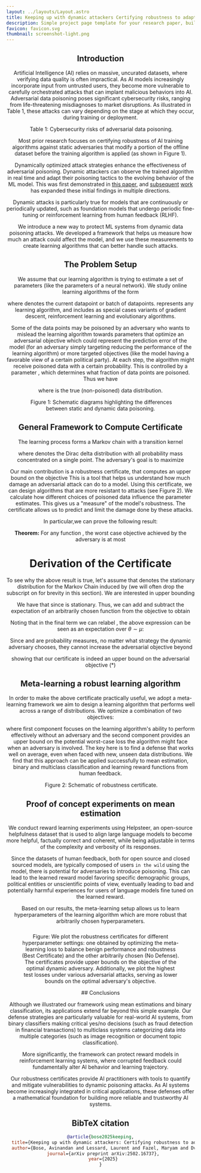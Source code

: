 ```yaml
---
layout: ../layouts/Layout.astro
title: Keeping up with dynamic attackers Certifying robustness to adaptive online data poisoning
description: Simple project page template for your research paper, built with Astro and Tailwind CSS
favicon: favicon.svg
thumbnail: screenshot-light.png
---
```







<Header
  title={frontmatter.title}
  authors={[
    {
      name: "Avinandan Bose",
      institution: "University of Washington",
      notes: [],
    },
    {
      name: "Laurent Lessard",
      institution: "Northeastern University",
      notes: [],
    },
    {
      name: "Maryam Fazel",
      institution: "University of Washington",
      notes: [],
    },
    {
      name: "Krishnamurthy (Dj) Dvijotham",
      institution: "ServiceNow Research",
      notes: [],
    },
  ]}
  conference="AISTATS 2025"
  links={[
    {
      name: "Paper",
      url: "https://arxiv.org/pdf/2502.16737",
      icon: "ri:file-pdf-2-line",
    },
    {
      name: "Code",
      url: "https://github.com/Avinandan22/Certified-Robustness",
      icon: "ri:github-line",
    },
    {
      name: "Blog",
      url: "https://www.servicenow.com/blogs/2025/robustness-against-dynamic-data-poisoning",
      icon: "ri:article-line", 
    },
  ]} 
/>


## Introduction

Artificial Intelligence (AI) relies on massive, uncurated datasets, where verifying data quality is often impractical. As AI models increasingly incorporate input from untrusted users, they become more vulnerable to carefully orchestrated attacks that can implant malicious behaviors into AI. Adversarial data poisoning poses significant cybersecurity risks, ranging from life-threatening misdiagnoses to market disruptions. As illustrated in Table 1, these attacks can vary depending on the stage at which they occur, during training or deployment. 

<Figure>
  <Image slot="figure" source={table1} altText="Table 1: Cybersecurity risks of adversarial data poisoning" />
  <span slot="caption">Table 1: Cybersecurity risks of adversarial data poisoning.</span>
</Figure>

Most prior research focuses on certifying robustness of AI training algorithms against static adversaries that modify a portion of the offline dataset before the training algorithm is applied (as shown in Figure 1). 

Dynamically optimized attack strategies enhance the effectiveness of adversarial poisoning. Dynamic attackers can observe the trained algorithm in real time and adapt their poisoning tactics to the evolving behavior of the ML model. This was first demonstrated in [this paper](https://arxiv.org/abs/1808.08994), and [subsequent](http://proceedings.mlr.press/v120/zhang20b.html) [work](https://proceedings.mlr.press/v97/liu19e/liu19e.pdf) has expanded these initial findings in multiple directions.

Dynamic attacks is particularly true for models that are continuously or periodically updated, such as foundation models that undergo periodic fine-tuning or reinforcement learning from human feedback (RLHF).

We introduce a new way to protect ML systems from dynamic data poisoning attacks. We developed a framework that helps us measure how much an attack could affect the model, and we use these measurements to create learning algorithms that can better handle such attacks.

## The Problem Setup
We assume that our learning algorithm is trying to estimate a set of parameters <LaTeX formula='\theta' inline={true}/> (like the parameters of a neural network). We study online learning algorithms of the form 

<LaTeX formula='\theta^\prime \gets F(\theta, z)'/> 

where  <LaTeX formula='z' inline={true} /> denotes the current datapoint or batch of datapoints. <LaTeX formula='F' inline={true}/> represents any learning algorithm, and includes as special cases variants of gradient descent, reinforcement learning and evolutionary algorithms.

Some of the data points may be poisoned by an adversary who wants to mislead the learning algorithm towards parameters that optimize an adversarial objective  <LaTeX formula='\ell_{\text{adv}}(\theta)' inline={true}/>
which could represent the prediction error of the model (for an adversary simply targeting reducing the performance of the learning algorithm) or more targeted objectives (like the model having a favorable view of a certain political party). At each step, the algorithm might receive poisoned data with a certain probability. This is controlled by a parameter <LaTeX formula='\epsilon' inline={true}/>, which determines what fraction of data points are poisoned. Thus we have

<LaTeX formula='z = z_{\text{adv}} \text{ with probability} \epsilon, z \sim \mathbb{P}_{\text{data}} \text{ with probability } 1-\epsilon'/>

where <LaTeX formula='\mathbb{P}_{\text{data}}' inline={true} /> is the true (non-poisoned) data distribution.

<Figure>
  <Image slot="figure" source={schematic} altText="Schematic diagrams highlighting the differences between static and dynamic data poisoning" />
  <span slot="caption">Figure 1: Schematic diagrams highlighting the differences between static and dynamic data poisoning.</span>
</Figure>


## General Framework to Compute Certificate


The learning process forms a Markov chain with a transition kernel

<LaTeX formula='\Pi_{z_{\text{adv}}}(\theta^\prime|\theta)= \delta(F(\theta, z))\text{ where } z \sim \epsilon\delta(z^{\text{adv}}) + (1-\epsilon)\mathbb{P}_{\text{data}}' />

where <LaTeX formula='\delta' inline={true}/> denotes the Dirac delta distribution with all probability mass concentrated on a single point. The adversary's goal is to maximize

<LaTeX formula='\lim_{T \to \infty} \frac{1}{T}\mathbb{E}\left[\sum_{t=0}^T \ell_{\text{adv}}(\theta_t)\right] \quad -(*)' />

Our main contribution is a robustness certificate, that computes an upper bound on the objective  This is a tool that helps us understand how much damage an adversarial attack can do to a model. Using this certificate, we can design algorithms that are more resistant to attacks (see Figure 2). We calculate how different choices of poisoned data influence the parameter estimates. This gives us a "measure" of the model's robustness. The certificate allows us to predict and limit the damage done by these attacks.

In particular,we can prove the following result:


<div className="border-l-4 border-blue-500 bg-gray-900 p-4 text-white">
  <strong>Theorem:</strong> For any function <LaTeX formula='\lambda(\theta)' inline={true}/>, the worst case objective achieved by the adversary is at most

> > <LaTeX formula='\sup_{\theta, z_{\text{adv}}}\mathbb{E}_{\theta^\prime \sim \Pi_{z_\text{adv}}(\theta^\prime|\theta)}[\lambda(\theta^\prime))]- \lambda(\theta) +\ell_{\text{adv}}(\theta) \quad -(**)' />
</div>


# Derivation of the Certificate

To see why the above result is true, let's assume that <LaTeX formula='\mu' inline={true}/> denotes the stationary distribution for the Markov Chain induced by <LaTeX formula='\Pi_{z_{\text{adv}}}' inline={true}/> (we will often drop the subscript on <LaTeX formula='\Pi' inline={true}/> for brevity in this section). We are interested in upper bounding

<LaTeX formula='\mathbb{E}_{\theta \sim \mu}[\ell_{\text{adv}}(\theta)]'/>

We have that <LaTeX formula='\mathbb{E}_{\theta \sim \mu}[\Pi(\theta^\prime|\theta)]=\mu(\theta^\prime)' inline={true}/> since <LaTeX formula='\mu' inline={true}/> is stationary. Thus, we can add and subtract the expectation of an arbitrarily chosen function <LaTeX formula='\mu' inline={true}/> from the objective to obtain

<LaTeX formula='\mathbb{E}_{\theta \sim \mu}[\ell_{\text{adv}}(\theta)-\lambda(\theta) + \lambda(\theta)]=\mathbb{E}_{\theta \sim \mu}[\ell_{\text{adv}}(\theta)-\lambda(\theta)] + \mathbb{E}_{\theta^\prime \sim \mu}[\mathbb{E}_{\theta \sim \Pi(\theta|\theta^\prime)}[\lambda(\theta)]]'/>

Noting that in the final term we can relabel <LaTeX formula='\theta \to \theta^\prime, \theta^\prime \to \theta' inline={true}/>, the above expression can be seen as an expectation over $\theta \sim \mu$:

<LaTeX formula='\mathbb{E}_{\theta \sim \mu}[\ell_{\text{adv}}(\theta)-\lambda(\theta) + \mathbb{E}_{\theta^\prime \sim \Pi_{z_{\text{adv}}}(\theta^\prime|\theta)}[\mu(\theta^\prime)]]'/>

Since  <LaTeX formula='\mu' inline={true}/> and <LaTeX formula=' \Pi_{z_{\text{adv}}}(\theta^\prime|\theta)' inline={true}/> are probability measures, no matter what strategy the dynamic adversary chooses, they cannot increase the adversarial objective beyond

<LaTeX formula='\sup_{\theta, z_{\text{adv}}}[\ell_{\text{adv}}(\theta)-\lambda(\theta) + \mathbb{E}_{\theta^\prime \sim \Pi_{z_{\text{adv}}}(\theta^\prime|\theta)}[\mu(\theta^\prime)]]'/>

showing that our certificate is indeed an upper bound on the adversarial objective (*)

## Meta-learning a robust learning algorithm

In order to make the above certificate practically useful, we adopt a meta-learning framework we aim to design a learning algorithm that performs well across a range of distributions. We optimize a combination of two objectives:

<LaTeX formula='\mathbb{E}_{\mathbb{P}_{\text{data}} \sim \mathcal{P}}[\text{Benign Performance}(F) - \kappa \text{RobustnessCertificate}(F)' />

where first component focuses on the learning algorithm's ability to perform effectively without an adversary and the second component provides an upper bound on the potential worst-case loss the algorithm might face when an adversary is involved. The key here is to find a defense that works well on average, even when faced with new, unseen data distributions. We find that this approach can be applied successfully to mean estimation, binary and multiclass classification and learning reward functions from human feedback.


<Figure>
  <Image slot="figure" source={Figure3} altText="Schematic of robustness certificate." />
  <span slot="caption">Figure 2: Schematic of robustness certificate.</span>
</Figure>



 <HighlightedSection>

## Proof of concept experiments on mean estimation


We conduct reward learning experiments using Helpsteer, an open-source helpfulness dataset that is used to align large language models to become more helpful, factually correct and coherent, while being adjustable in terms of the complexity and verbosity of its responses. 

Since the datasets of human feedback, both for open source and closed sourced models, are typically composed of users `in the wild` using the model, there is potential for adversaries to introduce poisoning. This can lead to the learned reward model favoring specific demographic groups, political entities or unscientific points of view, eventually leading to bad and potentially harmful experiences for users of language models fine tuned on the learned reward.

Based on our results, the meta-learning setup allows us to learn hyperparameters of the learning algorithm which are more robust that arbitrarily chosen hyperparameters.


<Figure>
  <div slot="figure" style="display: flex; flex-direction: column; align-items: center; gap: 10px;">
    <Image source={help} altText="Figure: Image 1" style="max-width: 10px; height: 10px;" />
  </div>
  <span slot="caption">
    Figure: We plot the robustness certificates for different hyperparameter settings: one obtained by optimizing the meta-learning loss to balance benign performance and robustness (Best Certificate) and the other arbitrarily chosen (No Defense). The certificates provide upper bounds on the objective of the optimal dynamic adversary. Additionally, we plot the highest test losses under various adversarial attacks, serving as lower bounds on the optimal adversary's objective.
  </span>
</Figure>

</HighlightedSection> 
## Conclusions

Although we illustrated our framework using mean estimations and binary classification, its applications extend far beyond this simple example. Our defense strategies are particularly valuable for real-world AI systems, from binary classifiers making critical yes/no decisions (such as fraud detection in financial transactions) to multiclass systems categorizing data into multiple categories (such as image recognition or document topic classification).

More significantly, the framework can protect reward models in reinforcement learning systems, where corrupted feedback could fundamentally alter AI behavior and learning trajectory.

Our robustness certificates provide AI practitioners with tools to quantify and mitigate vulnerabilities to dynamic poisoning attacks. As AI systems become increasingly integrated in critical applications, these defenses offer a mathematical foundation for building more reliable and trustworthy AI systems.

## BibTeX citation

```bibtex
@article{bose2025keeping,
  title={Keeping up with dynamic attackers: Certifying robustness to adaptive online data poisoning},
  author={Bose, Avinandan and Lessard, Laurent and Fazel, Maryam and Dvijotham, Krishnamurthy Dj},
  journal={arXiv preprint arXiv:2502.16737},
  year={2025}
}
```
